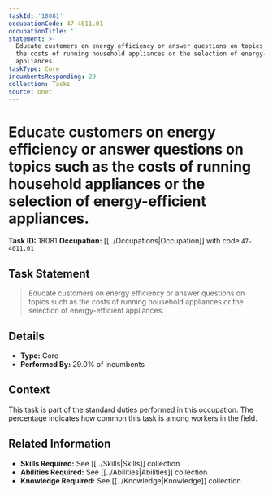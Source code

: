 ```yaml
---
taskId: '18081'
occupationCode: 47-4011.01
occupationTitle: ''
statement: >-
  Educate customers on energy efficiency or answer questions on topics such as
  the costs of running household appliances or the selection of energy-efficient
  appliances.
taskType: Core
incumbentsResponding: 29
collection: Tasks
source: onet
---
```

# Educate customers on energy efficiency or answer questions on topics such as the costs of running household appliances or the selection of energy-efficient appliances.

**Task ID:** 18081
**Occupation:** [[../Occupations|Occupation]] with code `47-4011.01`

## Task Statement

> Educate customers on energy efficiency or answer questions on topics such as the costs of running household appliances or the selection of energy-efficient appliances.

## Details

- **Type:** Core
- **Performed By:** 29.0% of incumbents

## Context

This task is part of the standard duties performed in this occupation. The percentage indicates how common this task is among workers in the field.

## Related Information

- **Skills Required:** See [[../Skills|Skills]] collection
- **Abilities Required:** See [[../Abilities|Abilities]] collection
- **Knowledge Required:** See [[../Knowledge|Knowledge]] collection
